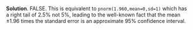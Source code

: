 
\color{blue}

**Solution**. FALSE. This is equivalent to `pnorm(1.960,mean=0,sd=1)` which has a right tail of 2.5% not 5%, leading to the well-known fact that the mean $\pm 1.96$ times the standard error is an approximate 95% confidence interval.

\color{black}


